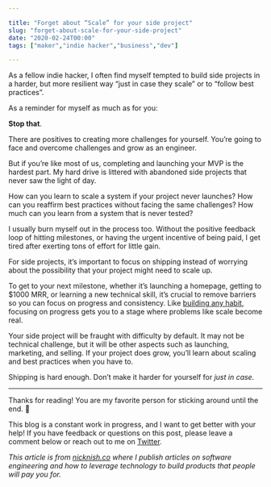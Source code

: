 ```yaml
---

title: "Forget about “Scale” for your side project"
slug: "forget-about-scale-for-your-side-project"
date: "2020-02-24T00:00"
tags: ["maker","indie hacker","business","dev"]

---
```


As a fellow indie hacker, I often find myself tempted to build side projects in a harder, but more resilient way “just in case they scale” or to “follow best practices”.

As a reminder for myself as much as for you: 

**Stop that**. 

There are positives to creating more challenges for yourself. You’re going to face and overcome challenges and grow as an engineer.

But if you’re like most of us, completing and launching your MVP is the hardest part. My hard drive is littered with abandoned side projects that never saw the light of day. 

How can you learn to scale a system if your project never launches? How can you reaffirm best practices without facing the same challenges? How much can you learn from a system that is never tested? 

I usually burn myself out in the process too. Without the positive feedback loop of hitting milestones, or having the urgent incentive of being paid, I get tired after exerting tons of effort for little gain.

For side projects, it’s important to focus on shipping instead of worrying about the possibility that your project might need to scale up.

To get to your next milestone, whether it’s launching a homepage, getting to $1000 MRR, or learning a new technical skill, it’s crucial to remove barriers so you can focus on progress and consistency. Like [building any habit](https://jamesclear.com/habit-guide), focusing on progress gets you to a stage where problems like scale become real.

Your side project will be fraught with difficulty by default. It may not be technical challenge, but it will be other aspects such as launching, marketing, and selling. If your project does grow, you’ll learn about scaling and best practices when you have to.

Shipping is hard enough. Don’t make it harder for yourself for *just in case.* 

---

Thanks for reading! You are my favorite person for sticking around until the end. 🍻

This blog is a constant work in progress, and I want to get better with your help! If you have feedback or questions on this post, please leave a comment below or reach out to me on [Twitter](https://twitter.com/@nickjnish). 

*This article is from [nicknish.co](https://nicknish.co) where I publish articles on software engineering and how to leverage technology to build products that people will pay you for.*